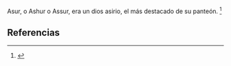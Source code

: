 Asur, o Ashur o Assur, era un dios asirio, el más destacado de su panteón. <ref name="n0">{{lib|LU|97|6|2}}</ref> 

== Referencias ==

<references/>
